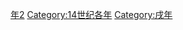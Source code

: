 {{Catnav|頁面分類|历史|歷史時代|年|14世纪各年}}

{{catmore}}
{{Commons category|1322}}

[[Category:1320年代|年2]]
[[Category:14世纪各年|Category:14世纪各年]]
[[Category:戌年|Category:戌年]]